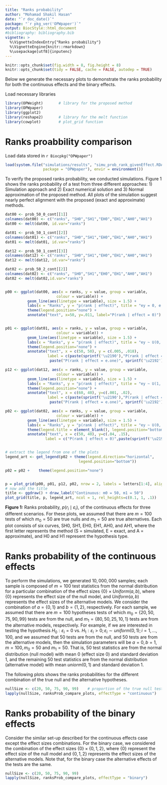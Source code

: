 ```yaml
---
title: "Ranks probability"
author: "Mohamad Shakil Hasan"
date: "`r doc_date()`"
package: "`r pkg_ver('OPWpaper')`"
output: BiocStyle::html_document
#bibliography: bibliography.bib
vignette: >
  %\VignetteIndexEntry{"Ranks probability"}
  %\VignetteEngine{knitr::rmarkdown}
  %\usepackage[utf8]{inputenc}
---
```


```r
knitr::opts_chunk$set(fig.width = 8, fig.height = 8)
knitr::opts_chunk$set(tidy = FALSE, cache = FALSE, autodep = TRUE)
```

Below we generate the necessary plots to demonstrate the ranks probability for both the continuous effects and the binary effects.

Load necessary libraries

```r
library(OPWeight)       # library for the proposed method
library(OPWpaper)       
library(ggplot2)
library(reshape2)       # library for the melt function
library(cowplot)        # plot_grid function
```

# Ranks proabbility comparison
Load data stored in `r Biocpkg("OPWpaper")` 

```r
load(system.file("simulations/results", "simu_prob_rank_givenEffect.RDATA",
                 package = "OPWpaper"), envir = environment())
```

To verify the proposed ranks probability, we conducted simulations. Figure 1 shows the ranks probability of a test from three different approaches: 1) Simulation approach and 2) Exact numerical solution and 3) Normal approximation of the proposed method. All plots of the simulation suggest nearly perfect alignment with the proposed (exact and approximate) methods. 

```r
dat00 <- prob_50_0_cont[[1]]
colnames(dat00) <- c("ranks", "SH0","SH1","EH0","EH1","AH0","AH1")
dat00 <- melt(dat00, id.var="ranks")

dat01 <- prob_50_1_cont[[2]]
colnames(dat01) <- c("ranks", "SH0","SH1","EH0","EH1","AH0","AH1")
dat01 <- melt(dat01, id.var="ranks")

dat12 <- prob_50_1_cont[[3]]
colnames(dat12) <- c("ranks", "SH0","SH1","EH0","EH1","AH0","AH1")
dat12 <- melt(dat12, id.var="ranks")

dat02 <- prob_50_2_cont[[2]]
colnames(dat02) <- c("ranks", "SH0","SH1","EH0","EH1","AH0","AH1")
dat02 <- melt(dat02,id.var="ranks")


p00 <- ggplot(dat00, aes(x = ranks, y = value, group = variable,
                       colour = variable)) +
          geom_line(aes(linetype = variable), size = 1.5) +
          labs(x = "Ranks", y = "p(rank | effect)", title = "ey = 0, e.one = 0") +
          theme(legend.position="none") +
          annotate("text", x=50, y=.011, label="P(rank | effect = 0)")


p01 <- ggplot(dat01, aes(x = ranks, y = value, group = variable,
                       colour = variable)) +
          geom_line(aes(linetype = variable), size = 1.5) +
          labs(x = "Ranks", y = "p(rank | effect)", title = "ey ~ U(0, 1), e.one = 1") +
          theme(legend.position="none") +
          annotate("text", x = c(50, 50), y = c(.005, .018),
                   label = c(paste(sprintf('\u2190'),"P(rank | effect = 0)"),
					paste("P(rank | effect = e.one)", sprintf('\u2192'))))

p12 <- ggplot(dat12, aes(x = ranks, y = value, group = variable,
                       colour = variable)) +
          geom_line(aes(linetype = variable), size = 1.5) +
          labs(x = "Ranks", y = "p(rank | effect)", title = "ey ~ U(1, 2), e.one = 1") +
          theme(legend.position="none") +
          annotate("text", x = c(60, 40), y=c(.001, .02),
                   label = c(paste(sprintf('\u2190'),"P(rank | effect = 0)"),
					paste("P(rank | effect = e.one)", sprintf('\u2192'))))

p02 <- ggplot(dat02, aes(x = ranks, y = value, group = variable,
                       colour = variable)) +
          geom_line(aes(linetype = variable), size = 1.5) +
          labs(x = "Ranks", y = "p(rank | effect)", title = "ey ~ U(0, 1), e.one = 2") +
          theme(legend.title = element_blank(), legend.position="bottom") +
          annotate("text", x = c(50, 40), y=c(.04, .15),
                  label = c("P(rank | effect = 0)",paste(sprintf('\u2190'),"P(rank | effect = e.one)")))


# extract the legend from one of the plots
legend_art <- get_legend(p02 + theme(legend.direction="horizontal",
                                 legend.position="bottom"))

p02 = p02 +    theme(legend.position="none")


p = plot_grid(p00, p01, p12, p02, nrow = 2, labels = letters[1:4], align = 'hv')
# now add the title
title <- ggdraw() + draw_label("Continuous: m0 = 50, m1 = 50")
plot_grid(title, p, legend_art, ncol = 1, rel_heights=c(0.1, 1, .1))
```

**Figure 1:** Ranks probability, $p(r_i \mid \varepsilon_i)$, of the continuous effects for three different scenarios. For these plots, we assumed that there are $m = 100$ tests of which $m_0 = 50$ are true nulls and $m_1 = 50$ are true alternatives. Each plot consists of six curves, SH0, SH1, EH0, EH1, AH0, and AH1, where the first letter represents the method (S = simulated, E = exact, and A = approximate), and H0 and H1 represent the hypothesis type.


# Ranks probability of the continuous effects
To perform the simulations, we generated $10,000,000$ samples; each sample is composed of $m = 100$ test statistics from the normal distribution for a particular combination of the effect sizes $\{0\}\times Uniform(a,b)$, where $\{0\}$ represents the effect size of the null model, and $Uniform(a,b)$ represents the effect sizes of the alternative models. We consider the combination of $a = \{0,1 \}$ and $b = \{1,2\}$, respectively. For each sample, we assumed that there are $m=100$ hypotheses tests of which $m_0=\{20,50,75,90,99\}$ tests are from the null, and $m_1=\{80,50,25,10,1\}$ tests are from the alternative models, respectively. For example, if we are interested in testing the hypothesis $H_0: \varepsilon_i = 0$ vs. $H_1: \varepsilon_i > 0; \varepsilon_i  \sim uniform(0,1); i = 1,...,100$, and we assumed that $50$ tests are from the null, and $50$ tests are from the alternative models, then the simulation parameters will be $a=0,b=1,m=100,m_0=50$ and $m_1=50$. That is, $50$ test statistics are from the normal distribution (null model) with mean $0$ (effect size 0) and standard deviation $1$, and the remaining $50$ test statistics are from the normal distribution (alternative model) with mean $uniorm(0,1)$ and standard deviation $1$. 

The following plots shows the ranks probabilities for the different combination of the true null and the alternative hypotheses.

```r
nullSize <- c(20, 50, 75, 90, 99)    # proportion of the true null tests
lapply(nullSize, ranksProb_compare_plots, effectType = "continuous")
```

# Ranks probability of the binary effects
Consider the similar set-up described for the continuous effects case except the effect sizes combinations. For the binary case, we considered the combination of the effect sizes $\{0\} \times \{0,1,2\}$, where $\{0\}$ represent the effect size of the null model and $\{0,1,2\}$ represents the effect sizes of the alternative models. Note that, for the binary case the alternative effects of the tests are the same.

```r
nullSize <- c(20, 50, 75, 90, 99)
lapply(nullSize, ranksProb_compare_plots, effectType = "binary")
```








